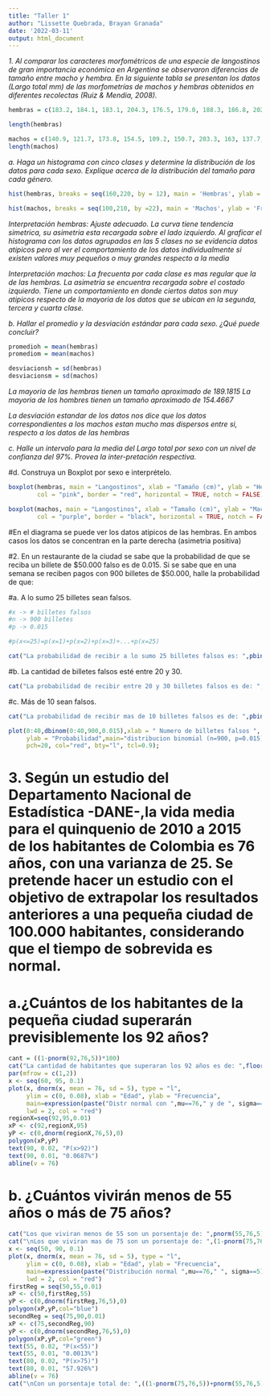 ---
title: "Taller 1"
author: "Lissette Quebrada, Brayan Granada"
date: '2022-03-11'
output: html_document
---

*1.	Al comparar los caracteres morfométricos de una especie de langostinos de gran importancia económica en Argentina se observaron diferencias de tamaño entre macho y hembra. En la siguiente tabla se presentan los datos (Largo total mm) de las morfometrías de machos y hembras obtenidos en diferentes recolectas (Ruiz & Mendia, 2008). *

```{R}

hembras = c(183.2, 184.1, 183.1, 204.3, 176.5, 179.0, 188.3, 186.8, 202.2, 185.5, 190.0, 178.1, 193.2, 180.4, 184.3, 189.2, 189.1, 203.1, 166.8, 196.3, 193.3, 187.3, 185.8, 189.3, 195.5, 202.4, 210.8 )

length(hembras)
```

```{R}
machos = c(140.9, 121.7, 173.8, 154.5, 109.2, 150.7, 203.3, 163, 137.7, 173.9, 177.4, 154.8, 177.5, 153.4, 138.7, 136.7, 165.3, 126.7, 118.9, 140, 192.7, 134.4, 175, 169.8, 153.9, 176.7, 150)
length(machos)
```

*a. Haga un histograma con cinco clases y determine la distribución de los datos para cada sexo. Explique acerca de la distribución del tamaño para cada género. *

```{R}
hist(hembras, breaks = seq(160,220, by = 12), main = 'Hembras', ylab = 'Frecuencia')

hist(machos, breaks = seq(100,210, by =22), main = 'Machos', ylab = 'Frecuencia')
```

*Interpretación hembras: Ajuste adecuado. La curva tiene tendencia simetrica, su asimetria esta recargada sobre el lado izquierdo.*
*Al graficar el histograma con los datos agrupados en las 5 clases no se evidencia datos atipicos pero al ver el comportamiento de los datos individualmente si existen valores muy pequeños o muy grandes respecto a la media*

*Interpretación machos: La frecuenta por cada clase es mas regular que la de las hembras. La asimetria se encuentra recargada sobre el costado izquierdo.*
*Tiene un comportamiento en donde ciertos datos son muy atipicos respecto de la mayoria de los datos que se ubican en la segunda, tercera y cuarta clase.*


*b. Hallar el promedio y la desviación estándar para cada sexo. ¿Qué puede concluir? *

```{R}
promedioh = mean(hembras)
promediom = mean(machos)

desviacionsh = sd(hembras)
desviacionsm = sd(machos)
```

*La mayoria de las hembras tienen un tamaño aproximado de 189.1815*
*La mayoria de los hombres tienen un tamaño aproximado de 154.4667*

*La desviación estandar de los datos nos dice que los datos correspondientes a los machos estan mucho mas dispersos entre si, respecto a los datos de las hembras *

*c. Halle un intervalo para la media del Largo total por sexo con un nivel de confianza del 97%. Provea la inter-pretación respectiva. *

#d. Construya un Boxplot por sexo e interprételo.

```{r}
boxplot(hembras, main = "Langostinos", xlab = "Tamaño (cm)", ylab = "Hembras",
        col = "pink", border = "red", horizontal = TRUE, notch = FALSE)

boxplot(machos, main = "Langostinos", xlab = "Tamaño (cm)", ylab = "Machos",
        col = "purple", border = "black", horizontal = TRUE, notch = FALSE)
```
#En el diagrama se puede ver los datos atipicos de las hembras. En ambos casos los datos se concentran en la parte derecha (asimetria positiva)

#2.	En un restaurante de la ciudad se sabe que la probabilidad de que se reciba un billete de $50.000 falso es de 0.015. Si se sabe que en una semana se reciben pagos con 900 billetes de $50.000, halle la probabilidad de que: 

#a. A lo sumo 25 billetes sean falsos.

```{r}
#x -> # billetes falsos
#n -> 900 billetes
#p -> 0.015

#p(x<=25)=p(x=1)+p(x=2)+p(x=3)+...+p(x=25)

cat("La probabilidad de recibir a lo sumo 25 billetes falsos es: ",pbinom(25,900,0.015))
```


#b. La cantidad de billetes falsos esté entre 20 y 30.


```{r}
cat("La probabilidad de recibir entre 20 y 30 billetes falsos es de: ",pbinom(30,900,0.015) - pbinom(20,900,0.015))
```


#c. Más de 10 sean falsos.

```{r}
cat("La probabilidad de recibir mas de 10 billetes falsos es de: ",pbinom(10,900,0.015,F))
```
```{r}
plot(0:40,dbinom(0:40,900,0.015),xlab = " Numero de billetes falsos ", 
     ylab = "Probabilidad",main="distribucion binomial (n=900, p=0.015)", 
     pch=20, col="red", bty="l", tcl=0.9);
```

# 3. Según un estudio del Departamento Nacional de Estadística -DANE-,la vida media para el quinquenio de 2010 a 2015 de los habitantes de Colombia es 76 años, con una varianza de 25. Se pretende hacer un estudio con el objetivo de extrapolar los resultados anteriores a una pequeña ciudad de 100.000 habitantes, considerando que el tiempo de sobrevida es normal.

# a.¿Cuántos de los habitantes de la pequeña ciudad superarán previsiblemente los 92 años?

```{r}
cant = ((1-pnorm(92,76,5))*100)
cat("La cantidad de habitantes que superaran los 92 años es de: ",floor((100000* ((cant))/100 )))
par(mfrow = c(1,2))
x <- seq(60, 95, 0.1)
plot(x, dnorm(x, mean = 76, sd = 5), type = "l",
     ylim = c(0, 0.08), xlab = "Edad", ylab = "Frecuencia", 
     main=expression(paste("Distr normal con ",mu==76," y de ", sigma==5)), 
     lwd = 2, col = "red")
regionX=seq(92,95,0.01)            
xP <- c(92,regionX,95)  
yP <- c(0,dnorm(regionX,76,5),0)
polygon(xP,yP)
text(90, 0.02, "P(x>92)")
text(90, 0.01, "0.0687%")
abline(v = 76)
```



# b. ¿Cuántos vivirán menos de 55 años o más de 75 años?

```{r}
cat("Los que viviran menos de 55 son un porsentaje de: ",pnorm(55,76,5)*100)
cat("\nLos que viviran mas de 75 son un porsentaje de: ",(1-pnorm(75,76,5))*100)
x <- seq(50, 90, 0.1)
plot(x, dnorm(x, mean = 76, sd = 5), type = "l",
     ylim = c(0, 0.08), xlab = "Edad", ylab = "Frecuencia", 
     main=expression(paste("Distribución normal ",mu==76," ", sigma==5)), 
     lwd = 2, col = "red")
firstReg = seq(50,55,0.01)            
xP <- c(50,firstReg,55)  
yP <- c(0,dnorm(firstReg,76,5),0)
polygon(xP,yP,col="blue")
secondReg = seq(75,90,0.01)            
xP <- c(75,secondReg,90)  
yP <- c(0,dnorm(secondReg,76,5),0)
polygon(xP,yP,col="green")
text(55, 0.02, "P(x<55)")
text(55, 0.01, "0.0013%")
text(80, 0.02, "P(x>75)")
text(80, 0.01, "57.926%")
abline(v = 76)
cat("\nCon un porsentaje total de: ",((1-pnorm(75,76,5))+pnorm(55,76,5))*100)
```


